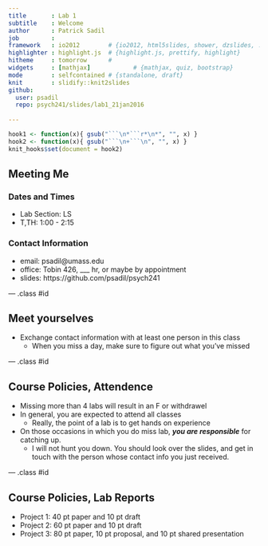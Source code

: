 ```yaml
---
title       : Lab 1
subtitle    : Welcome
author      : Patrick Sadil
job         : 
framework   : io2012        # {io2012, html5slides, shower, dzslides, ...}
highlighter : highlight.js  # {highlight.js, prettify, highlight}
hitheme     : tomorrow      # 
widgets     : [mathjax]            # {mathjax, quiz, bootstrap}
mode        : selfcontained # {standalone, draft}
knit        : slidify::knit2slides
github:
  user: psadil
  repo: psych241/slides/lab1_21jan2016
  
---
```

<style>
strong {
  font-weight: bold;
}
</style>

<style>
em {
  font-style: italic
}
</style>

```r
hook1 <- function(x){ gsub("```\n*```r*\n*", "", x) }
hook2 <- function(x){ gsub("```\n+```\n", "", x) }
knit_hooks$set(document = hook2)
```


## Meeting Me
  
### Dates and Times

- Lab Section: LS
- T,TH: 1:00 - 2:15

### Contact Information

- email: psadil@umass.edu
- office: Tobin 426, ___ hr, or maybe by appointment
- slides: https://github.com/psadil/psych241

--- .class #id 

## Meet yourselves

 - Exchange contact information with at least one person in this class
     - When you miss a day, make sure to figure out what you've missed

--- .class #id 

## Course Policies, Attendence

- Missing more than 4 labs will result in an F or withdrawel
- In general, you are expected to attend all classes
    - Really, the point of a lab is to get hands on experience
- On those occasions in which you do miss lab, ***you are responsible*** for catching up.
    - I will not hunt you down. You should look over the slides, and get in touch with the person whose contact info you just received.


--- .class #id

## Course Policies, Lab Reports

- Project 1: 40 pt paper and 10 pt draft
- Project 2: 60 pt paper and 10 pt draft
- Project 3: 80 pt paper, 10 pt proposal, and 10 pt shared presentation
